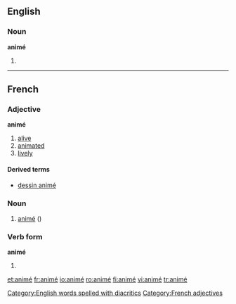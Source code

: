 ==English==

===Noun===
'''animé'''

# {{alternative spelling of|[[anime]]}}

[[Category:English words spelled with diacritics]]

----

==French==

===Adjective===
'''animé'''

# [[alive]]
# [[animated]]
# [[lively]]

====Derived terms====
* [[dessin animé]]

===Noun===
{{fr-noun|m}}

# [[#English|animé]] ({{alternative spelling of|anime|lang=French}})

===Verb form===
'''animé'''

# {{past participle of|lang=French|[[animer]]}}

[[Category:French adjectives]]

[[et:animé]]
[[fr:animé]]
[[io:animé]]
[[ro:animé]]
[[fi:animé]]
[[vi:animé]]
[[tr:animé]]